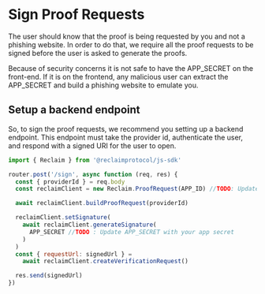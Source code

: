 # Sign Proof Requests

The user should know that the proof is being requested by you and not a phishing website.
In order to do that, we require all the proof requests to be signed before the user is asked to generate the proofs.

Because of security concerns it is not safe to have the APP_SECRET on the front-end. If it is on the frontend, any malicious user can extract the APP_SECRET and build a phishing website to emulate you.

## Setup a backend endpoint

So, to sign the proof requests, we recommend you setting up a backend endpoint.
This endpoint must take the provider id, authenticate the user, and respond with a signed URI for the user to open.

```js copy showLineNumbers
import { Reclaim } from '@reclaimprotocol/js-sdk'

router.post('/sign', async function (req, res) {
  const { providerId } = req.body
  const reclaimClient = new Reclaim.ProofRequest(APP_ID) //TODO: Update APP_ID with your app id

  await reclaimClient.buildProofRequest(providerId)

  reclaimClient.setSignature(
    await reclaimClient.generateSignature(
      APP_SECRET //TODO : Update APP_SECRET with your app secret
    )
  )
  const { requestUrl: signedUrl } =
    await reclaimClient.createVerificationRequest()

  res.send(signedUrl)
})
```
